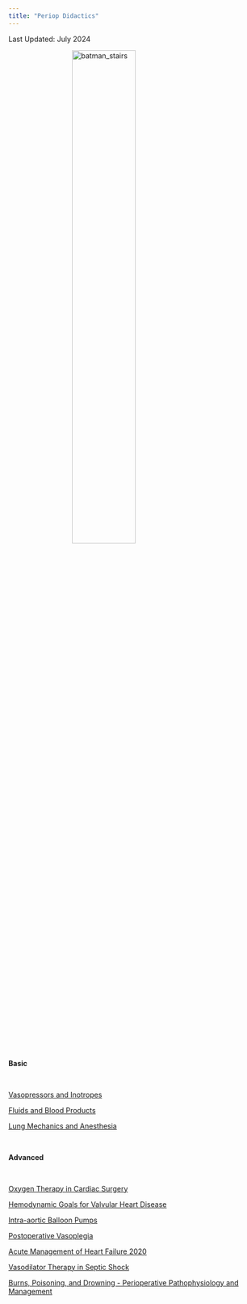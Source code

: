 ```yaml
---
title: "Periop Didactics"
---
```


Last Updated: July 2024

<style>
img {
  display: block;
  margin-left: auto;
  margin-right: auto;
  image-orientation: from-image;
}
</style>

<img src="images/batman.jpg" alt="batman_stairs" style="width:50%;">

<br>

<b>Basic</b>

<br>

[Vasopressors and Inotropes](https://docs.google.com/presentation/d/1ZIvWyf6Pn_ItmY6hGeKbwZCiU5Un8Uae/edit?usp=sharing&ouid=102079696541019610913&rtpof=true&sd=true)

[Fluids and Blood Products](https://docs.google.com/presentation/d/1F30u3_w-o6_zAfaI812f5Y8wDeQzbVNWazm2rGHbwiA/edit?usp=sharing)

[Lung Mechanics and Anesthesia](https://docs.google.com/presentation/d/1qOQ211_nebN3MlG6n4To86j3gEKSH_gF/edit?usp=sharing&ouid=102079696541019610913&rtpof=true&sd=true)

<br>

<b>Advanced</b>

<br>

[Oxygen Therapy in Cardiac Surgery](https://docs.google.com/presentation/d/1aHKrGnUDZ-H59XzJ554mwTzl_rzUWpN9/edit?usp=sharing&ouid=102079696541019610913&rtpof=true&sd=true)

[Hemodynamic Goals for Valvular Heart Disease](https://docs.google.com/presentation/d/1vj88a2fd1lRJhiRKNDCjvuwWKqS_ozTK/edit?usp=sharing&ouid=102079696541019610913&rtpof=true&sd=true)

[Intra-aortic Balloon Pumps](https://docs.google.com/presentation/d/1DN0Maluxe8i_izgy4co4nnSDHUU9w2JCyTyx70_KBHs/edit?usp=sharing)

[Postoperative Vasoplegia](https://docs.google.com/presentation/d/16SXXfynVghB8YQKg1XxakC96fkN4NiWJbF84WSyh4VM/edit?usp=sharing)

[Acute Management of Heart Failure 2020](https://docs.google.com/presentation/d/1aWmYuLZa-dpEcgzVs0De5G61uW-KUsNw/edit?usp=sharing&ouid=102079696541019610913&rtpof=true&sd=true)

[Vasodilator Therapy in Septic Shock](https://docs.google.com/presentation/d/1dZbta14AVySTl1JdbeH0pVfsiTJNrlph/edit?usp=sharing&ouid=102079696541019610913&rtpof=true&sd=true)

[Burns, Poisoning, and Drowning - Perioperative Pathophysiology and Management](https://docs.google.com/presentation/d/1zKzRpVWhYoBqVLCwArJghcvsALpx8NCneDVFQwhYSRY/edit?usp=sharing)

<!-- Google tag (gtag.js) -->
<script async src="https://www.googletagmanager.com/gtag/js?id=G-63NPTTVTEF"></script>
<script>
  window.dataLayer = window.dataLayer || [];
  function gtag(){dataLayer.push(arguments);}
  gtag('js', new Date());

  gtag('config', 'G-63NPTTVTEF');
</script>